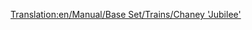 [[Translation:en/Manual/Base Set/Trains/Chaney 'Jubilee']]
{{fr/Manual/Base Set/Trains/Train|Nom=Chaney "Jubilee"
|Image=[[File:en/Manual/Base Set/Trains/Chaneyjubilee.png]]
|Coût=15 234£ (30 468$)
|Vitesse=112 km/h (70 mph)
|Poids=131 t
|Puissance=1000 hp (746 kW)
|Entretien=1 968£ (3 936$)
|Conception=1934
|Vie=21
|Capacité=N/A
|Description=La locomotive de départ milieu de gamme en climat tempéré dans TTD. Moins bon marché à faire fonctionner que la Kirby Paul Tank, et pas aussi rapide ou puissant que la Ginzu A4. Mais toujours utile si vous voulez un équilibre.
|Réalité=C'est la [http://en.wikipedia.org/wiki/LMS_Jubilee_Class LMS Stanier "Jubilee"] (en anglais), une locomotive créée pour le service express de passagers secondaires. Un équivalent dans la réalité serait le "Jubilee Class"
}}